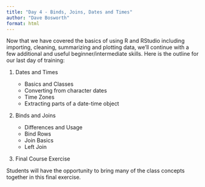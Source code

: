 ```yaml
---
title: "Day 4 - Binds, Joins, Dates and Times"
author: "Dave Bosworth"
format: html
---
```


Now that we have covered the basics of using R and RStudio including importing, cleaning, summarizing and plotting data, we'll continue with a few additional and useful beginner/intermediate skills. Here is the outline for our last day of training:

1. Dates and Times

    - Basics and Classes
    - Converting from character dates
    - Time Zones
    - Extracting parts of a date-time object

2. Binds and Joins

    - Differences and Usage
    - Bind Rows
    - Join Basics
    - Left Join

3. Final Course Exercise

Students will have the opportunity to bring many of the class concepts together in this final exercise.
